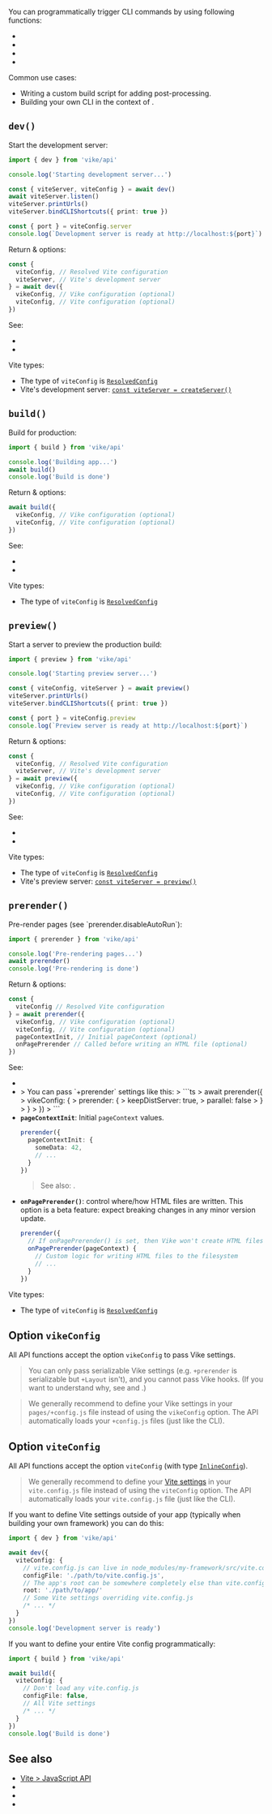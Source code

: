 
You can programmatically trigger <Link href="/cli">CLI commands</Link> by using following functions:
 - <Link href="#dev" />
 - <Link href="#build" />
 - <Link href="#preview" />
 - <Link href="#prerender" />

Common use cases:
 - Writing a custom build script for adding post-processing.
 - Building your own CLI in the context of <Link href="/build-your-own-framework" noBreadcrumb />.


## `dev()`

Start the development server:

```ts
import { dev } from 'vike/api'

console.log('Starting development server...')

const { viteServer, viteConfig } = await dev()
await viteServer.listen()
viteServer.printUrls()
viteServer.bindCLIShortcuts({ print: true })

const { port } = viteConfig.server
console.log(`Development server is ready at http://localhost:${port}`)
```

Return & options:

```ts
const {
  viteConfig, // Resolved Vite configuration
  viteServer, // Vite's development server
} = await dev({
  vikeConfig, // Vike configuration (optional)
  viteConfig, // Vite configuration (optional)
})
```

See:
- <Link href='#option-vikeconfig' />
- <Link href='#option-viteconfig' />

Vite types:
- The type of `viteConfig` is [`ResolvedConfig`](https://vite.dev/guide/api-javascript.html#resolvedconfig)
- Vite's development server: [`const viteServer = createServer()`](https://vite.dev/guide/api-javascript.html#createserver)


## `build()`

Build for production:

```ts
import { build } from 'vike/api'

console.log('Building app...')
await build()
console.log('Build is done')
```

Return & options:

```ts
await build({
  vikeConfig, // Vike configuration (optional)
  viteConfig, // Vite configuration (optional)
})
```

See:
- <Link href='#option-vikeconfig' />
- <Link href='#option-viteconfig' />

Vite types:
- The type of `viteConfig` is [`ResolvedConfig`](https://vite.dev/guide/api-javascript.html#resolvedconfig)


## `preview()`

Start a server to preview the production build:

```ts
import { preview } from 'vike/api'

console.log('Starting preview server...')

const { viteConfig, viteServer } = await preview()
viteServer.printUrls()
viteServer.bindCLIShortcuts({ print: true })

const { port } = viteConfig.preview
console.log(`Preview server is ready at http://localhost:${port}`)
```

Return & options:

```ts
const {
  viteConfig, // Resolved Vite configuration
  viteServer, // Vite's development server
} = await preview({
  vikeConfig, // Vike configuration (optional)
  viteConfig, // Vite configuration (optional)
})
```

See:
- <Link href='#option-vikeconfig' />
- <Link href='#option-viteconfig' />

Vite types:
- The type of `viteConfig` is [`ResolvedConfig`](https://vite.dev/guide/api-javascript.html#resolvedconfig)
- Vite's preview server: [`const viteServer = preview()`](https://vite.dev/guide/api-javascript.html#preview)


## `prerender()`

<Link href="/pre-rendering">Pre-render</Link> pages (see <Link href="/prerender#disableautorun">`prerender.disableAutoRun`</Link>):

```ts
import { prerender } from 'vike/api'

console.log('Pre-rendering pages...')
await prerender()
console.log('Pre-rendering is done')
```

Return & options:

```ts
const {
  viteConfig // Resolved Vite configuration
} = await prerender({
  vikeConfig, // Vike configuration (optional)
  viteConfig, // Vite configuration (optional)
  pageContextInit, // Initial pageContext (optional)
  onPagePrerender // Called before writing an HTML file (optional)
})
```

See:
- <Link href='#option-viteconfig' />
- <Link href='#option-vikeconfig' />
  > You can pass <Link href="/prerender">`+prerender` settings</Link> like this:
  > ```ts
  > await prerender({
  >   vikeConfig: {
  >     prerender: {
  >       keepDistServer: true,
  >       parallel: false
  >     }
  >   }
  > })
  > ```
- **`pageContextInit`**: Initial <Link href="/pageContext">`pageContext`</Link> values.
  ```ts
  prerender({
    pageContextInit: {
      someData: 42,
      // ...
    }
  })
  ```
  > See also: <Link href="/pageContext#lifecycle" />.
- **`onPagePrerender()`**: control where/how HTML files are written.
  <Warning>This option is a beta feature: expect breaking changes in any minor version update.</Warning>
  ```ts
  prerender({
    // If onPagePrerender() is set, then Vike won't create HTML files
    onPagePrerender(pageContext) {
      // Custom logic for writing HTML files to the filesystem
      // ...
    }
  })
  ```

Vite types:
- The type of `viteConfig` is [`ResolvedConfig`](https://vite.dev/guide/api-javascript.html#resolvedconfig)



## Option `vikeConfig`

All API functions accept the option `vikeConfig` to pass <Link href="/settings">Vike settings</Link>.

> You can only pass serializable Vike settings (e.g. <Link href="/prerender">`+prerender`</Link> is serializable but <Link href="/Layout">`+Layout`</Link> isn't), and you cannot pass <Link href="/hooks">Vike hooks</Link>. (If you want to understand why, see <Link href="/error/runtime-in-config" /> and <Link href="/config#pointer-imports" />.)

> We generally recommend to define your Vike settings in your `pages/+config.js` file instead of using the `vikeConfig` option. The API automatically loads your `+config.js` files (just like the CLI).


## Option `viteConfig`

All API functions accept the option `viteConfig` (with type [`InlineConfig`](https://vitejs.dev/guide/api-javascript.html#inlineconfig)).

> We generally recommend to define your [Vite settings](https://vite.dev/config/) in your `vite.config.js` file instead of using the `viteConfig` option. The API automatically loads your `vite.config.js` file (just like the CLI).

If you want to define Vite settings outside of your app (typically when <Link href="/build-your-own-framework">building your own framework</Link>) you can do this:

```ts
import { dev } from 'vike/api'

await dev({
  viteConfig: {
    // vite.config.js can live in node_modules/my-framework/src/vite.config.ts
    configFile: './path/to/vite.config.js',
    // The app's root can be somewhere completely else than vite.config.js
    root: './path/to/app/'
    // Some Vite settings overriding vite.config.js
    /* ... */
  }
})
console.log('Development server is ready')
```

If you want to define your entire Vite config programmatically:

```ts
import { build } from 'vike/api'

await build({
  viteConfig: {
    // Don't load any vite.config.js
    configFile: false,
    // All Vite settings
    /* ... */
  }
})
console.log('Build is done')
```


## See also

- [Vite > JavaScript API](https://vite.dev/guide/api-javascript)
- <Link href="/cli" />
- <Link href="/build-your-own-framework" />
- <Link href="/createDevMiddleware" />
